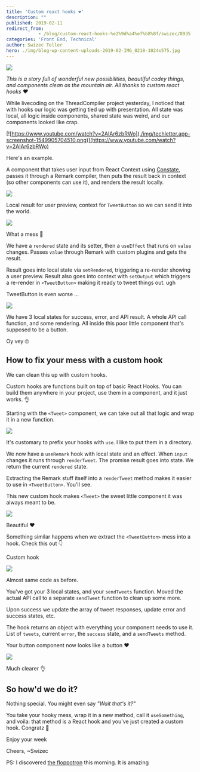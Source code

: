 ```yaml
---
title: 'Custom react hooks ❤️'
description: ""
published: 2019-02-11
redirect_from: 
            - /blog/custom-react-hooks-%e2%9d%a4%ef%b8%8f/swizec/8935
categories: 'Front End, Technical'
author: Swizec Teller
hero: ./img/blog-wp-content-uploads-2019-02-IMG_0218-1024x575.jpg
---
```

![](./img/blog-wp-content-uploads-2019-02-IMG_0218-1024x575.jpg)



_This is a story full of wonderful new possibilities, beautiful codey things, and components clean as the mountain air. All thanks to custom react hooks ❤️_



While livecoding on the ThreadCompiler project yesterday, I noticed that with hooks our logic was getting tied up with presentation. All state was local, all logic inside components, shared state was weird, and our components looked like crap.



[![https://www.youtube.com/watch?v=2AIAr6zbRWo](./img/techletter.app-screenshot-1549905704510.png)](https://www.youtube.com/watch?v=2AIAr6zbRWo)



Here's an example.



A component that takes user input from React Context using [Constate](https://github.com/diegohaz/constate), passes it through a Remark compiler, then puts the result back in context (so other components can use it), and renders the result locally.



[![](https://i.imgur.com/cdSVbTT.gif)](./img/cdSVbTT.gif)



Local result for user preview, context for `TweetButton` so we can send it into the world.



[![](./img/techletter.app-screenshot-1549905697157.png)](https://carbon.now.sh/?bg=rgba(255,255,255,1)&t=seti&l=javascript&ds=true&wc=true&wa=true&pv=48px&ph=32px&ln=false&code=const%20Tweet%20%3D%20(%7B%20value%20%7D)%20%3D%3E%20%7B%0A%20%20const%20%5Brendered%2C%20setRendered%5D%20%3D%20useState('')%0A%20%20const%20%7B%20setOutput%20%7D%20%3D%20useContext(ThreadContainer.Context)%0A%0A%20%20useEffect(%0A%20%20%20%20()%20%3D%3E%20%7B%0A%20%20%20%20%20%20remark()%0A%20%20%20%20%20%20%20%20.use(utf8)%0A%20%20%20%20%20%20%20%20.use(codeScreenshot)%0A%20%20%20%20%20%20%20%20.process(value%2C%20(err%2C%20output)%20%3D%3E%20%7B%0A%20%20%20%20%20%20%20%20%20%20if%20(err)%20%7B%0A%20%20%20%20%20%20%20%20%20%20%20%20console.error(err)%0A%20%20%20%20%20%20%20%20%20%20%7D%20else%20%7B%0A%20%20%20%20%20%20%20%20%20%20%20%20setRendered(output.contents)%0A%20%20%20%20%20%20%20%20%20%20%20%20setOutput(output.contents)%0A%20%20%20%20%20%20%20%20%20%20%7D%0A%20%20%20%20%20%20%20%20%7D)%0A%20%20%20%20%7D%2C%0A%20%20%20%20%5Bvalue%5D%0A%20%20)%0A%0A%20%20return%20(%0A%20%20%20%20%3CTweetStyle%3E%0A%20%20%20%20%20%20%7Brendered%7D%0A%20%20%20%20%20%20%3CCharCount%20value%3D%7Brendered%7D%20%2F%3E%0A%20%20%20%20%3C%2FTweetStyle%3E%0A%20%20)%0A%7D%0A)







What a mess 🤮



We have a `rendered` state and its setter, then a `useEffect` that runs on `value` changes. Passes `value` through Remark with custom plugins and gets the result.



Result goes into local state via `setRendered`, triggering a re-render showing a user preview. Result also goes into context with `setOutput` which triggers a re-render in `<TweetButton>` making it ready to tweet things out. ugh



TweetButton is even worse …



[![](./img/techletter.app-screenshot-1549905819350.png)](https://carbon.now.sh/?bg=rgba(255,255,255,1)&t=seti&l=javascript&ds=true&wc=true&wa=true&pv=48px&ph=32px&ln=false&code=export%20default%20()%20%3D%3E%20%7B%0A%20%20const%20%7B%20isAuthenticated%20%7D%20%3D%20auth%0A%20%20const%20%5Bsuccess%2C%20setSuccess%5D%20%3D%20useState(null)%0A%20%20const%20%5Berror%2C%20setError%5D%20%3D%20useState('')%0A%20%20const%20%5Btweet%2C%20setTweet%5D%20%3D%20useState(%7B%7D)%0A%20%20const%20%7B%20output%20%7D%20%3D%20useContext(ThreadContainer.Context)%0A%0A%20%20const%20callPrivate%20%3D%20async%20()%20%3D%3E%20%7B%0A%20%20%20%20const%20token%20%3D%20auth.getToken()%0A%0A%20%20%20%20try%20%7B%0A%20%20%20%20%20%20const%20res%20%3D%20await%20post(PRIVATE_ENDPOINT%2C%20%7B%0A%20%20%20%20%20%20%20%20headers%3A%20%7B%0A%20%20%20%20%20%20%20%20%20%20Authorization%3A%20%60Bearer%20%24%7Btoken%7D%60%2C%0A%20%20%20%20%20%20%20%20%7D%2C%0A%20%20%20%20%20%20%20%20body%3A%20%7B%0A%20%20%20%20%20%20%20%20%20%20user_id%3A%20auth.getUser().sub%2C%0A%20%20%20%20%20%20%20%20%20%20message%3A%20output%2C%0A%20%20%20%20%20%20%20%20%7D%2C%0A%20%20%20%20%20%20%7D)%0A%20%20%20%20%20%20const%20%7B%20data%2C%20statusCode%20%7D%20%3D%20res%0A%0A%20%20%20%20%20%20if%20(statusCode%20%3D%3D%3D%20200)%20%7B%0A%20%20%20%20%20%20%20%20setSuccess(true)%0A%20%20%20%20%20%20%20%20setTweet(data.message)%0A%20%20%20%20%20%20%7D%20else%20%7B%0A%20%20%20%20%20%20%20%20setSuccess(false)%0A%20%20%20%20%20%20%20%20setError(JSON.stringify(data))%0A%20%20%20%20%20%20%7D%0A%20%20%20%20%7D%20catch%20(err)%20%7B%0A%20%20%20%20%20%20setSuccess(false)%0A%20%20%20%20%20%20setError(JSON.stringify(err))%0A%20%20%20%20%7D%0A%20%20%7D%0A%0A%20%20return%20(%0A%20%20%20%20%3C%3E%0A%20%20%20%20%20%20%7Bsuccess%20%3F%20(%0A%20%20%20%20%20%20%20%20%3Cdiv%3E%0A%20%20%20%20%20%20%20%20%20%20%3Cp%3EGreat%20success!%20Your%20tweet%20looks%20like%20this%20%F0%9F%91%87%3C%2Fp%3E%0A%20%20%20%20%20%20%20%20%20%20%3CTweetEmbed%20id%3D%7Btweet.id_str%7D%20%2F%3E%0A%20%20%20%20%20%20%20%20%3C%2Fdiv%3E%0A%20%20%20%20%20%20)%20%3A%20null%7D%0A%20%20%20%20%20%20%7Berror%20%3F%20%3Cp%3ETweeting%20failed!%20%7Berror%7D%3C%2Fp%3E%20%3A%20null%7D%0A%20%20%20%20%20%20%7BisAuthenticated()%20%26%26%20(%0A%20%20%20%20%20%20%20%20%3CButton%20onClick%3D%7BcallPrivate%7D%3ETweet%20your%20Thread%3C%2FButton%3E%0A%20%20%20%20%20%20)%7D%0A%20%20%20%20%3C%2F%3E%0A%20%20)%0A%7D%0A)







We have 3 local states for success, error, and API result. A whole API call function, and some rendering. All inside this poor little component that's supposed to be a button.



Oy vey 🙄

## How to fix your mess with a custom hook

We can clean this up with custom hooks.



Custom hooks are functions built on top of basic React Hooks. You can build them anywhere in your project, use them in a component, and it just works. 👌



Starting with the `<Tweet>` component, we can take out all that logic and wrap it in a new function.



[![](./img/techletter.app-screenshot-1549905842949.png)](https://carbon.now.sh/?bg=rgba(255,255,255,1)&t=seti&l=javascript&ds=true&wc=true&wa=true&pv=48px&ph=32px&ln=false&code=%2F%2F%20src%2Futils%2FuseRemark.js%0A%0Aexport%20const%20renderTweet%20%3D%20input%20%3D%3E%0A%20%20new%20Promise((resolve%2C%20reject)%20%3D%3E%20%7B%0A%20%20%20%20remark()%0A%20%20%20%20%20%20.use(utf8)%0A%20%20%20%20%20%20.use(codeScreenshot)%0A%20%20%20%20%20%20.process(input%2C%20(err%2C%20output)%20%3D%3E%20%7B%0A%20%20%20%20%20%20%20%20if%20(err)%20%7B%0A%20%20%20%20%20%20%20%20%20%20reject(err)%0A%20%20%20%20%20%20%20%20%7D%20else%20%7B%0A%20%20%20%20%20%20%20%20%20%20resolve(output)%0A%20%20%20%20%20%20%20%20%7D%0A%20%20%20%20%20%20%7D)%0A%20%20%7D)%0A%0Aexport%20default%20function%20useRemark(input)%20%7B%0A%20%20const%20%5Brendered%2C%20setRendered%5D%20%3D%20useState('')%0A%0A%20%20useEffect(()%20%3D%3E%20%7B%0A%20%20%20%20renderTweet(input)%0A%20%20%20%20%20%20.then(output%20%3D%3E%20setRendered(output.contents))%0A%20%20%20%20%20%20.catch(err%20%3D%3E%20console.error(err))%0A%20%20%7D%2C%20%5Binput%5D)%0A%0A%20%20return%20rendered%0A%7D%0A)







It's customary to prefix your hooks with `use`. I like to put them in a directory.



We now have a `useRemark` hook with local state and an effect. When `input` changes it runs through `renderTweet`. The promise result goes into state. We return the current `rendered` state.



Extracting the Remark stuff itself into a `renderTweet` method makes it easier to use in `<TweetButton>`. You'll see.



This new custom hook makes `<Tweet>` the sweet little component it was always meant to be.



[![](./img/techletter.app-screenshot-1549905865408.png)](https://carbon.now.sh/?bg=rgba(255,255,255,1)&t=seti&l=javascript&ds=true&wc=true&wa=true&pv=48px&ph=32px&ln=false&code=const%20Tweet%20%3D%20(%7B%20value%20%7D)%20%3D%3E%20%7B%0A%20%20const%20rendered%20%3D%20useRemark(value)%0A%0A%20%20return%20(%0A%20%20%20%20%3CTweetStyle%3E%0A%20%20%20%20%20%20%7Brendered%7D%0A%20%20%20%20%20%20%3CCharCount%20value%3D%7Brendered%7D%20%2F%3E%0A%20%20%20%20%3C%2FTweetStyle%3E%0A%20%20)%0A%7D%0A)







Beautiful ❤️



Something similar happens when we extract the `<TweetButton>` mess into a hook. Check this out 👇



Custom hook



[![](./img/techletter.app-screenshot-1549905887363.png)](https://carbon.now.sh/?bg=rgba(255,255,255,1)&t=seti&l=javascript&ds=true&wc=true&wa=true&pv=48px&ph=32px&ln=false&code=%2F%2F%20src%2Futils%2FuseTwitterThread%0Aexport%20default%20function%20useTwitterThread()%20%7B%0A%20%20const%20%5Bsuccess%2C%20setSuccess%5D%20%3D%20useState(null)%0A%20%20const%20%5Berror%2C%20setError%5D%20%3D%20useState('')%0A%20%20const%20%5Btweets%2C%20setTweets%5D%20%3D%20useState(%5B%5D)%0A%20%20const%20%7B%20input%20%7D%20%3D%20useContext(ThreadContainer.Context)%0A%0A%20%20async%20function%20sendTweets()%20%7B%0A%20%20%20%20let%20tweet%20%3D%20input.split('---')%5B0%5D%0A%0A%20%20%20%20%2F%2F%20Turn%20this%20into%20a%20loop%20that%20ties%20tweets%20together%0A%20%20%20%20try%20%7B%0A%20%20%20%20%20%20tweet%20%3D%20await%20renderTweet(tweet)%0A%20%20%20%20%20%20tweet%20%3D%20await%20sendTweet(tweet)%0A%0A%20%20%20%20%20%20setTweets(%5B...tweets%2C%20tweet%5D)%0A%20%20%20%20%20%20setSuccess(true)%0A%20%20%20%20%7D%20catch%20(error)%20%7B%0A%20%20%20%20%20%20if%20(error.name%20%3D%3D%3D%20'APIError')%20%7B%0A%20%20%20%20%20%20%20%20setSuccess(false)%0A%20%20%20%20%20%20%20%20setError(error.message)%0A%20%20%20%20%20%20%7D%20else%20%7B%0A%20%20%20%20%20%20%20%20throw%20error%0A%20%20%20%20%20%20%7D%0A%20%20%20%20%7D%0A%20%20%7D%0A%0A%20%20return%20%7B%20tweets%2C%20error%2C%20success%2C%20sendTweets%20%7D%0A%7D%0A)







Almost same code as before.



You've got your 3 local states, and your `sendTweets` function. Moved the actual API call to a separate `sendTweet` function to clean up some more.



Upon success we update the array of tweet responses, update error and success states, etc.



The hook returns an object with everything your component needs to use it. List of `tweets`, current `error`, the `success` state, and a `sendTweets` method.



Your button component now looks like a button ❤️



[![](./img/techletter.app-screenshot-1549905908783.png)](https://carbon.now.sh/?bg=rgba(255,255,255,1)&t=seti&l=javascript&ds=true&wc=true&wa=true&pv=48px&ph=32px&ln=false&code=export%20default%20()%20%3D%3E%20%7B%0A%20%20const%20%7B%20isAuthenticated%20%7D%20%3D%20auth%0A%20%20const%20%7B%20tweets%2C%20success%2C%20error%2C%20sendTweets%20%7D%20%3D%20useTwitterThread()%0A%0A%20%20return%20(%0A%20%20%20%20%3C%3E%0A%20%20%20%20%20%20%7Bsuccess%20%3F%20(%0A%20%20%20%20%20%20%20%20%3Cdiv%3E%0A%20%20%20%20%20%20%20%20%20%20%3Cp%3EGreat%20success!%20Your%20tweet%20looks%20like%20this%20%F0%9F%91%87%3C%2Fp%3E%0A%20%20%20%20%20%20%20%20%20%20%7Btweets.map(tweet%20%3D%3E%20(%0A%20%20%20%20%20%20%20%20%20%20%20%20%3CTweetEmbed%20id%3D%7Btweet.id_str%7D%20key%3D%7Btweet.id_str%7D%20%2F%3E%0A%20%20%20%20%20%20%20%20%20%20))%7D%0A%20%20%20%20%20%20%20%20%3C%2Fdiv%3E%0A%20%20%20%20%20%20)%20%3A%20null%7D%0A%20%20%20%20%20%20%7Berror%20%3F%20%3Cp%3ETweeting%20failed!%20%7Berror%7D%3C%2Fp%3E%20%3A%20null%7D%0A%20%20%20%20%20%20%7BisAuthenticated()%20%26%26%20(%0A%20%20%20%20%20%20%20%20%3CButton%20onClick%3D%7BsendTweets%7D%3ETweet%20your%20Thread%3C%2FButton%3E%0A%20%20%20%20%20%20)%7D%0A%20%20%20%20%3C%2F%3E%0A%20%20)%0A%7D%0A)







Much clearer 👌

## So how'd we do it?

Nothing special. You might even say _"Wait that's it?"_



You take your hooky mess, wrap it in a new method, call it `useSomething`, and voila: that method is a React hook and you've just created a custom hook. Congratz 👏



Enjoy your week



Cheers, ~Swizec



PS: I discovered [the floppotron](https://www.youtube.com/watch?v=PYnqVUx0Dzw) this morning. It is amazing